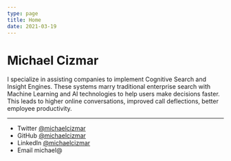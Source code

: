 ```yaml
---
type: page
title: Home
date: 2021-03-19
---
```


# Michael Cizmar

I specialize in assisting companies to implement Cognitive Search and Insight Engines. These systems marry traditional enterprise search with Machine Learning and AI technologies to help users make decisions faster. 
This leads to higher online conversations, improved call deflections, better employee productivity. 

---

- Twitter [@michaelcizmar](https://twitter.com/michaelcizmar)
- GitHub [@michaelcizmar](https://github.com/michaelcizmar)
- LinkedIn [@michaelcizmar](https://www.linkedin.com/in/michaelcizmar/)
- Email michael@